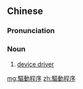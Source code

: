 {{also|驱动程序}}
==Chinese==
{{zh-forms|s=驱动程序|type=22}}

===Pronunciation===
{{zh-pron
|m=qūdòng chéngxù
|c=keoi1 dung6 cing4 zeoi6
|cat=n
}}

===Noun===
{{zh-noun}}

# [[device driver]] {{gloss|software that communicates between operating system and hardware}}

{{zh-cat|Computing}}

[[mg:驅動程序]]
[[zh:驅動程序]]